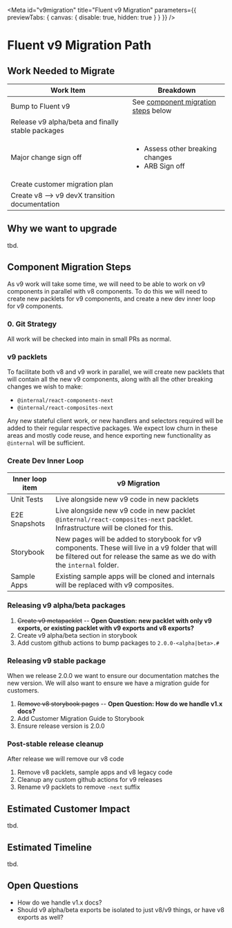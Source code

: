 
<Meta
  id="v9migration"
  title="Fluent v9 Migration"
  parameters={{ previewTabs: { canvas: { disable: true, hidden: true } } }}
/>

# Fluent v9 Migration Path

## Work Needed to Migrate

| Work Item                                         | Breakdown                                                            |
| ------------------------------------------------- | -------------------------------------------------------------------- |
| Bump to Fluent v9                                 | See [component migration steps](#component-migration-steps) below    |
| Release v9 alpha/beta and finally stable packages |                                                                      |
| Major change sign off                             | <ul><li>Assess other breaking changes</li><li>ARB Sign off</li></ul> |
| Create customer migration plan                    |                                                                      |
| Create v8 --> v9 devX transition documentation    |                                                                      |

## Why we want to upgrade

tbd.

## Component Migration Steps

As v9 work will take some time, we will need to be able to work on v9 components in parallel with v8 components. To do this we will need to create new packlets for v9 components, and create a new dev inner loop for v9 components.

### 0. Git Strategy

All work will be checked into main in small PRs as normal.

### v9 packlets

To facilitate both v8 and v9 work in parallel, we will create new packlets that will contain all the new v9 components, along with all the other breaking changes we wish to make:

- `@internal/react-components-next`
- `@internal/react-composites-next`

Any new stateful client work, or new handlers and selectors required will be added to their regular respective packages. We expect low churn in these areas and mostly code reuse, and hence exporting new functionality as `@internal` will be sufficient.

### Create Dev Inner Loop

| Inner loop item | v9 Migration                                                                                                                                                               |
| --------------- | -------------------------------------------------------------------------------------------------------------------------------------------------------------------------- |
| Unit Tests      | Live alongside new v9 code in new packlets                                                                                                                                 |
| E2E Snapshots   | Live alongside new v9 code in new packlet `@internal/react-composites-next` packlet. Infrastructure will be cloned for this.                                               |
| Storybook       | New pages will be added to storybook for v9 components. These will live in a v9 folder that will be filtered out for release the same as we do with the `internal` folder. |
| Sample Apps     | Existing sample apps will be cloned and internals will be replaced with v9 composites.                                                                                     |

### Releasing v9 alpha/beta packages

1. ~~Create v9 metapacklet~~ -- **Open Question: new packlet with only v9 exports, or existing packlet with v9 exports and v8 exports?**
1. Create v9 alpha/beta section in storybook
1. Add custom github actions to bump packages to `2.0.0-<alpha|beta>.#`

### Releasing v9 stable package

When we release 2.0.0 we want to ensure our documentation matches the new version. We will also want to ensure we have a migration guide for customers.

1. ~~Remove v8 storybook pages~~ -- **Open Question: How do we handle v1.x docs?**
1. Add Customer Migration Guide to Storybook
1. Ensure release version is 2.0.0

### Post-stable release cleanup

After release we will remove our v8 code

1. Remove v8 packlets, sample apps and v8 legacy code
1. Cleanup any custom github actions for v9 releases
1. Rename v9 packlets to remove `-next` suffix

## Estimated Customer Impact

tbd.

## Estimated Timeline

tbd.

## Open Questions

- How do we handle v1.x docs?
- Should v9 alpha/beta exports be isolated to just v8/v9 things, or have v8 exports as well?
